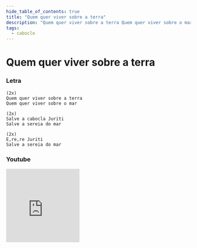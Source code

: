 ```yaml
---
hide_table_of_contents: true
title: "Quem quer viver sobre a terra"
description: "Quem quer viver sobre a terra Quem quer viver sobre o mar Salve a cabocla Juriti Salve a sereia do mar E,re,re Juriti Salve a sereia do mar"
tags:
  - caboclo
---
```


# Quem quer viver sobre a terra

### Letra

```text
(2x)
Quem quer viver sobre a terra
Quem quer viver sobre o mar

(2x)
Salve a cabocla Juriti
Salve a sereia do mar

(2x)
E,re,re Juriti
Salve a sereia do mar
```

### Youtube

<iframe
  width="200"
  height="200"
  src="https://www.youtube.com/embed/9pKPvLHC5ns"
  title="YouTube video player"
  frameborder="0"
  allow="accelerometer; autoplay; clipboard-write; encrypted-media; gyroscope; picture-in-picture; web-share"
  referrerpolicy="strict-origin-when-cross-origin"
  allowfullscreen
></iframe>